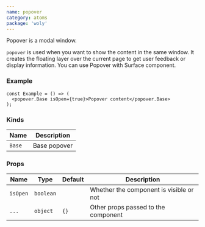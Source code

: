 ```yaml
---
name: popover
category: atoms
package: 'woly'
---
```



Popover is a modal window.

`popover` is used when you want to show the content in the same window. It creates the floating layer over the current page to get user feedback or display information. You can use Popover with Surface component.

### Example

<PopoverExample />

```tsx
const Example = () => (
  <popover.Base isOpen={true}>Popover content</popover.Base>
);
```

### Kinds

| Name   | Description  |
| ------ | ------------ |
| `Base` | Base popover |

### Props

| Name     | Type      | Default | Description                             |
| -------- | --------- | ------- | --------------------------------------- |
| `isOpen` | `boolean` |         | Whether the component is visible or not |
| `...`    | `object`  | `{}`    | Other props passed to the component     |
